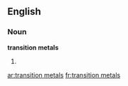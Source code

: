 ==English==

===Noun===
'''transition metals'''

# {{plural of|transition metal}}

[[ar:transition metals]]
[[fr:transition metals]]